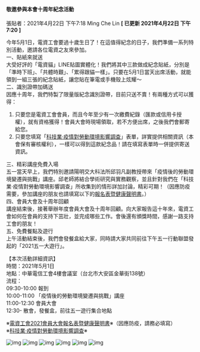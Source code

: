 #### 敬邀參與本會十周年紀念活動

張貼者：2021年4月22日 下午7:18 Ming Che Lin   **[ 已更新 2021年4月22日 下午7:20 ]**

今年5月1日，電資工會要過十歲生日了！在這值得紀念的日子，我們準備一系列特別活動，邀請各位電資之友來參加。  
一、貼紙來就送  
大受好評的「電資貓」LINE貼圖實體化！我們將其中三款做成紀念貼紙，分別是「準時下班」、「共體時艱」、「累得跟貓一樣」。只要在5月1日當天出席活動，就能領到一組三張的紀念貼紙，讓您貼在筆電或手機殼上炫耀～  
二、識別證帶加碼送  
因應十周年，我們特製了限量版紀念識別證帶，目前只送不賣！有兩種方式可以獲得：  
1. 只要您是電資工會會員，而且今年至少有一次繳費紀錄（匯款或信用卡授權），就有資格獲得！會員大會時現場領取，若不方便出席，之後我們會郵寄給您。  
1. 只要您填寫「[科技業‧疫情對勞動環境影響調查](https://forms.gle/pjg2VR9TZawHattv7)」表單，詳實提供相關資訊（本會保有審核權利），一樣可以得到這款紀念品！請在填寫表單時一併提供寄送資訊。  

三、精彩講座免費入場  
五一當天早上，我們特別邀請陽明交大科法所邱羽凡副教授帶來「疫情後的勞動環境變遷與挑戰」講座。邱老師將結合學術研究與實務觀察，並且針對我們在「科技業‧疫情對勞動環境影響調查」所收集到的情形詳加討論，精彩可期！（因應防疫需要，參加講座的朋友也請填寫以下的[報名表暨健康聲明書](https://forms.gle/kFeBbDwGWc5YwABS6)。）   
四、會員大會及十周年回顧  
講座結束後，接著舉辦年度會員大會及十周年回顧。向大家報告這十年來，電資工會如何在會員的支持下茁壯，並完成哪些工作。會後還有頒獎時間，感謝一路支持工會的朋友！  
五、免費餐點及遊行  
上午活動結束後，我們會發餐盒給大家，同時請大家共同前往下午五一行動聯盟發起的「2021五一大遊行」。  

【本次活動詳細資訊】  
時間：2021年5月1日  
地點：中華電信工會4樓會議室（台北市大安區金華街138號）  
流程：  
09:30-10:00 報到  
10:00-11:00 「疫情後的勞動環境變遷與挑戰」講座  
11:00-12:30 會員大會  
12:30- 散會，發餐盒，前往五一遊行集合地點  

※[電資工會2021會員大會報名表暨健康聲明書](https://forms.gle/kFeBbDwGWc5YwABS6)※（因應防疫，請務必填寫）  
※[科技業‧疫情對勞動環境影響調查](https://forms.gle/pjg2VR9TZawHattv7)※

![img](/images/20210422/1.png)
![img](/images/20210422/2.png)
![img](/images/20210422/3.png)
![img](/images/20210422/4.png)
![img](/images/20210422/5.png)
![img](/images/20210422/6.png)
